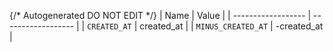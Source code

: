 {/* Autogenerated DO NOT EDIT  */}
| Name               | Value              |
| ------------------ | ------------------ |
| `CREATED_AT`       | created_at         |
| `MINUS_CREATED_AT` | -created_at        |